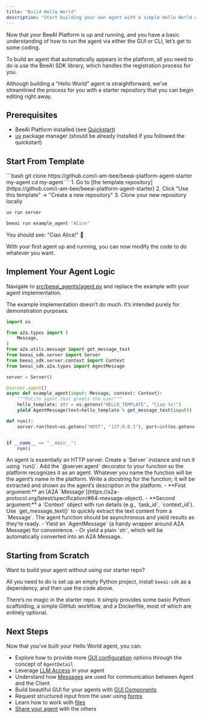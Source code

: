 ```yaml
---
title: "Build Hello World"
description: "Start building your own agent with a simple Hello World example"
---
```


Now that your BeeAI Platform is up and running, and you have a basic understanding of how to run the agent via either the GUI or CLI, let’s get to some coding.

To build an agent that automatically appears in the platform, all you need to do is use the BeeAI SDK library, which handles the registration process for you.

Although building a “Hello World” agent is straightforward, we’ve streamlined the process for you with a starter repository that you can begin editing right away.


## Prerequisites

- BeeAI Platform installed (see [Quickstart](/introduction/quickstart))
- [uv](https://docs.astral.sh/uv/) package manager (should be already installed if you followed the quickstart)

## Start From Template

<Steps>
<Step title="Use the official starter template to get started quickly.">
<Tabs>
<Tab title="Clone Directly">
```bash
git clone https://github.com/i-am-bee/beeai-platform-agent-starter my-agent
cd my-agent
```
</Tab>
<Tab title="Use as a GitHub template">
1. Go to [the template repository](https://github.com/i-am-bee/beeai-platform-agent-starter)
2. Click "Use this template" → "Create a new repository"
3. Clone your new repository locally
</Tab>
</Tabs>
</Step>

<Step title="Test the Template Agent">

```bash
uv run server
```

</Step>
<Step title="Then in another terminal">


```bash
beeai run example_agent "Alice"
```
</Step>
</Steps>

You should see: "Ciao Alice!" 🎉

With your first agent up and running, you can now modify the code to do whatever you want.

## Implement Your Agent Logic

Navigate to [src/beeai_agents/agent.py](https://github.com/i-am-bee/beeai-platform-agent-starter/blob/main/src/beeai_agents/agent.py) and replace the example with your agent implementation.

The example implementation doesn’t do much. It’s intended purely for demonstration purposes.

```python
import os

from a2a.types import (
    Message,
)
from a2a.utils.message import get_message_text
from beeai_sdk.server import Server
from beeai_sdk.server.context import Context
from beeai_sdk.a2a.types import AgentMessage

server = Server()

@server.agent()
async def example_agent(input: Message, context: Context):
    """Polite agent that greets the user"""
    hello_template: str = os.getenv("HELLO_TEMPLATE", "Ciao %s!")
    yield AgentMessage(text=hello_template % get_message_text(input))

def run():
    server.run(host=os.getenv("HOST", "127.0.0.1"), port=int(os.getenv("PORT", 8000)))


if __name__ == "__main__":
    run()
```

<Steps title="Building Your First Agent: Step-by-Step">

<Step title="Start a server">
An agent is essentially an HTTP server. Create a `Server` instance and run it using `run()`.
</Step>

<Step title="Mark your agent function">
Add the `@server.agent` decorator to your function so the platform recognizes it as an agent.
</Step>

<Step title="Name your agent">
Whatever you name the function will be the agent’s name in the platform.
</Step>

<Step title="Describe your agent">
Write a docstring for the function; it will be extracted and shown as the agent’s description in the platform.
</Step>

<Step title="Understand the function arguments">
- **First argument:** an [A2A `Message`](https://a2a-protocol.org/latest/specification/#64-message-object).
- **Second argument:** a `Context` object with run details (e.g., `task_id`, `context_id`).
</Step>

<Step title="Extract text from Message">
Use `get_message_text()` to quickly extract the text content from a `Message`.
</Step>

<Step title="Make it an async generator">
The agent function should be asynchronous and yield results as they’re ready.
</Step>

<Step title="Send responses easily">
- Yield an `AgentMessage` (a handy wrapper around A2A Message) for convenience.
- Or yield a plain `str`, which will be automatically converted into an A2A Message.
</Step>

</Steps>

## Starting from Scratch

Want to build your agent without using our starter repo?  

All you need to do is set up an empty Python project, install `beeai-sdk` as a dependency, and then use the code above.

There’s no magic in the starter repo. It simply provides some basic Python scaffolding, a simple GitHub workflow, and a Dockerfile, most of which are entirely optional.

## Next Steps

Now that you've built your Hello World agent, you can:
- Explore how to provide more [GUI configuration](/build-agents/agent-details) options through the concept of `AgentDetail`
- Leverage [LLM Access](/build-agents/llm-access) in your agent
- Understand how [Messages](/build-agents/messages) are used for communication between Agent and the Client
- Build beautiful GUI for your agents with [GUI Components](/build-agents/gui-components)
- Request structured input from the user using [forms](/build-agents/forms)
- Learn how to work with [files](/build-agents/files)
- [Share your agent](/how-to/share-agents) with the others
